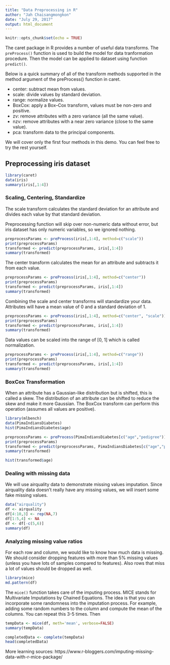 ```yaml
---
title: "Data Preprocessing in R"
author: "Jah Chaisangmongkon"
date: "July 29, 2017"
output: html_document
---
```


```r
knitr::opts_chunk$set(echo = TRUE)
```

The caret package in R provides a number of useful data transforms. The `preProcess()` function is used to build the model for data tranformation procedure. Then the model can be applied to dataset using function `predict()`.

Below is a quick summary of all of the transform methods supported in the method argument of the preProcess() function in caret.

* center: subtract mean from values.
* scale: divide values by standard deviation.
* range: normalize values.
* BoxCox: apply a Box–Cox transform, values must be non-zero and positive.
* zv: remove attributes with a zero variance (all the same value).
* nzv: remove attributes with a near zero variance (close to the same value).
* pca: transform data to the principal components.

We will cover only the first four methods in this demo. You can feel free to try the rest yourself.

## Preprocessing iris dataset

```r
library(caret)
data(iris)
summary(iris[,1:4])
```

### Scaling, Centering, Standardize

The scale transform calculates the standard deviation for an attribute and divides each value by that standard deviation.

Preprocessing function will skip over non-numeric data without error, but iris dataset has only numeric variables, so we ignored nothing.

```r
preprocessParams <- preProcess(iris[,1:4], method=c("scale"))
print(preprocessParams)
transformed <- predict(preprocessParams, iris[,1:4])
summary(transformed)
```

The center transform calculates the mean for an attribute and subtracts it from each value.

```r
preprocessParams <- preProcess(iris[,1:4], method=c("center"))
print(preprocessParams)
transformed <- predict(preprocessParams, iris[,1:4])
summary(transformed)
```

Combining the scale and center transforms will standardize your data. Attributes will have a mean value of 0 and a standard deviation of 1.

```r
preprocessParams <- preProcess(iris[,1:4], method=c("center", "scale"))
print(preprocessParams)
transformed <- predict(preprocessParams, iris[,1:4])
summary(transformed)
```

Data values can be scaled into the range of [0, 1] which is called normalization.

```r
preprocessParams <- preProcess(iris[,1:4], method=c("range"))
print(preprocessParams)
transformed <- predict(preprocessParams, iris[,1:4])
summary(transformed)
```

### BoxCox Transformation

When an attribute has a Gaussian-like distribution but is shifted, this is called a skew. The distribution of an attribute can be shifted to reduce the skew and make it more Gaussian. The BoxCox transform can perform this operation (assumes all values are positive).

```r
library(mlbench)
data(PimaIndiansDiabetes)
hist(PimaIndiansDiabetes$age)
```

```r
preprocessParams <- preProcess(PimaIndiansDiabetes[c("age","pedigree")], method=c("BoxCox"))
print(preprocessParams)
transformed <- predict(preprocessParams, PimaIndiansDiabetes[c("age","pedigree")])
summary(transformed)
```
```r
hist(transformed$age)
```

### Dealing with missing data

We will use airquality data to demonstrate missing values imputation. Since airquality data doesn't really have any missing values, we will insert some fake missing values.

```r
data("airquality")
df <- airquality
df[4:10,3] <- rep(NA,7)
df[1:5,4] <- NA
df <- df[-c(5,6)]
summary(df)
```

### Analyzing missing value ratios

For each row and column, we would like to know how much data is missing. We should consider dropping features with more than 5% missing values (unless you have lots of samples compared to features). Also rows that miss a lot of values should be dropped as well.

```r
library(mice)
md.pattern(df)
```

The `mice()` function takes care of the imputing process. MICE stands for Multivariate Imputations by Chained Equations. The idea is that you can incorporate some randomness into the imputation process. For example, adding some random numbers to the column and compute the mean of the columns. You can repeat this 3-5 times. Then

```r
tempData <- mice(df, meth='mean', verbose=FALSE)
summary(tempData)
```

```r
completedData <- complete(tempData)
head(completedData)
```

More learning sources:
https://www.r-bloggers.com/imputing-missing-data-with-r-mice-package/